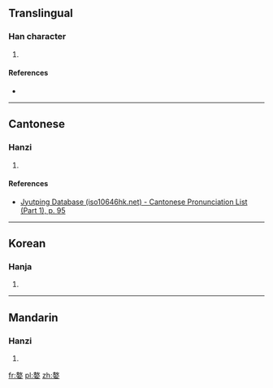 ==Translingual==

===Han character===
{{Han char|rn=38|rad=女|as=11|sn=14|four=|canj=GKV,QKV|ids=⿱敖女}}

# {{defn|Han|sort=女11}}

====References====
* {{Han ref|kx=0270.240|dkj=06681|dj=0538.270|hdz=21075.070|uh=5AEF|ud=23279}}

----

==Cantonese==

===Hanzi===
{{yue-hanzi|jyut=[[ngou6]], [[ou6]]|y=ngou6, ou6}}

# {{defn|lang=yue|sort=女11}}

====References====
* [http://www.iso10646hk.net/jp/document/download.jsp Jyutping Database (iso10646hk.net) - Cantonese Pronunciation List (Part 1), p. 95]

----

==Korean==

===Hanja===
{{ko-hanja|hangeul=오|rv=o|mr=o}}

# {{defn|lang=ko|sort=女11}}

----

==Mandarin==

===Hanzi===
{{cmn-hanzi|pin=[[ào]] ([[ao4]])|wg=ao<sup>4</sup>}}

# {{defn|lang=cmn|sort=女11}}

[[fr:嫯]]
[[pl:嫯]]
[[zh:嫯]]